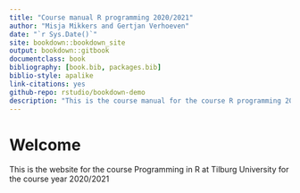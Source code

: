 ```yaml
--- 
title: "Course manual R programming 2020/2021"
author: "Misja Mikkers and Gertjan Verhoeven"
date: "`r Sys.Date()`"
site: bookdown::bookdown_site
output: bookdown::gitbook
documentclass: book
bibliography: [book.bib, packages.bib]
biblio-style: apalike
link-citations: yes
github-repo: rstudio/bookdown-demo
description: "This is the course manual for the course R programming 2020/2021"
---
```


# Welcome {-}

This is the website for the course Programming in R at Tilburg University for the course year 2020/2021

[comment]: <> (run this in the console bookdown::render_book("index.Rmd", "bookdown::pdf_book")  )
[comment]: <> (run this in the console bookdown::render_book("index.Rmd")  )
